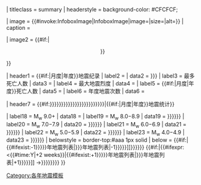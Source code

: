 {{Infobox

| bodyclass = vevent

| title   = <span class="dtstart">{{ifempty|{{{month|}}}|{{{year}}}}}</span>{{#if:{{{month|}}}||年地震}}
| titleclass = summary
| headerstyle = background-color: #CFCFCF;

| image   = {{#invoke:InfoboxImage|InfoboxImage|image={{{image|}}}|size={{{image_size|}}}|alt={{{image_alt|}}}}}
| caption = {{{caption|}}}

| image2  = {{#if:{{{location_map|}}}|
<center>{{Location map+|{{{location_map}}}
|float           = center
|relief          = yes
|width           = {{{location_map_width|300}}}
|places          =
{{{location_map_places|}}}
|caption         = {{#if:{{{location_map_caption|}}}|{{{location_map_caption|}}}|
{{ifempty|{{{month|}}}|{{{year}}}年中强地震总结图}}
{{col-begin|class=plainlist}}
{{col-2}}
* [[File:Green pog.svg|10px|link=]] 4.0−5.9级
* [[File:Yellow pog.svg|10px|link=]] 6.0−6.9级
{{col-2}}
* [[File:Orange pog.svg|10px|link=]] 7.0−7.9级
* [[File:Red pog.svg|10px|link=]] 8.0级以上
{{col-end}}}}}}</center>
}}

| header1    = {{#if:{{{month|}}}|月度|年度}}地震纪录
| label2     = {{nowrap|最大[[地震规模]]}}
| data2      = {{{strongest|{{{largest|}}}}}}
| label3     = 最多死亡人数
| data3      = {{{deadliest|}}}
| label4     = 最大地震烈度
| data4      = {{{地震烈度|}}}
| label5     = {{#if:{{{month|}}}|月度|年度}}死亡人数
| data5      = {{{fatalities|}}}
| label6     = 年度地震次数
| data6      = {{{number|}}}

| header7    = {{#if:{{{9.0+|}}}{{{8.0–8.9|{{{8.0−8.9|{{{8.0-8.9|}}}}}}}}}{{{7.0–7.9|{{{7.0−7.9|{{{7.0-7.9|}}}}}}}}}{{{6.0–6.9|{{{6.0−6.9|{{{6.0-6.9|}}}}}}}}}{{{5.0–5.9|{{{5.0−5.9|{{{5.0-5.9|}}}}}}}}}|{{#if:{{{month|}}}|月度|年度}}地震统计}}

| label18     = M<sub>w</sub> 9.0+
| data18      = {{{9.0+|}}}
| label19     = M<sub>w</sub> 8.0−8.9
| data19      = {{{8.0–8.9|{{{8.0−8.9|{{{8.0-8.9|}}}}}}}}}
| label20     = M<sub>w</sub> 7.0−7.9
| data20      = {{{7.0–7.9|{{{7.0−7.9|{{{7.0-7.9|}}}}}}}}}
| label21     = M<sub>w</sub> 6.0−6.9
| data21      = {{{6.0–6.9|{{{6.0−6.9|{{{6.0-6.9|}}}}}}}}}
| label22    = M<sub>w</sub> 5.0−5.9
| data22     = {{{5.0–5.9|{{{5.0−5.9|{{{5.0-5.9|}}}}}}}}}
| label23    = M<sub>w</sub> 4.0−4.9
| data23     = {{{4.0–4.9|{{{4.0−4.9|{{{4.0-4.9|}}}}}}}}}
| belowstyle = border-top:#aaa 1px solid
| below      = {{#if:{{{year|}}}|{{#ifexist:{{{prev|{{#expr:{{{year}}}-1}}}}}年地震列表|{{align|left|&larr;&nbsp;[[{{{prev|{{#expr:{{{year}}}-1}}}}}年地震列表|{{{prev|{{#expr:{{{year}}}-1}}}}}]]}}}}}}<!--
-->{{#if:{{{year|}}}|{{#ifexpr:{{{year}}}<{{#time:Y|+2 weeks}}|{{#ifexist:{{{prev|{{#expr:{{{year}}}+1}}}}}年地震列表|{{align|right|[[{{{prev|{{#expr:{{{year}}}+1}}}}}年地震列表|{{{prev|{{#expr:{{{year}}}+1}}}}}]]&nbsp;&rarr;}}}}}}}}
}}<noinclude>
{{documentation}}
[[Category:各年地震模板]]
</noinclude>